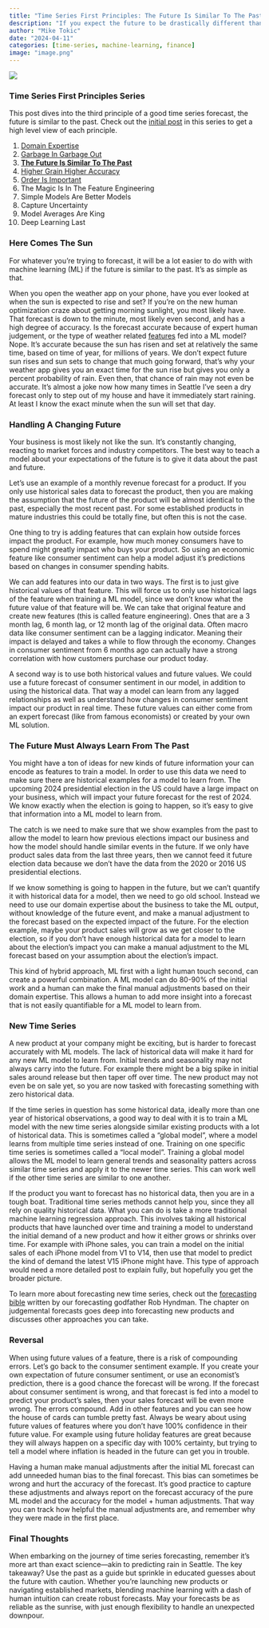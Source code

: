 ```yaml
---
title: "Time Series First Principles: The Future Is Similar To The Past"
description: "If you expect the future to be drastically different than past data, you will have a hard time training accurate models"
author: "Mike Tokic"
date: "2024-04-11"
categories: [time-series, machine-learning, finance]
image: "image.png"
---
```


![](./image.png)

### Time Series First Principles Series

This post dives into the third principle of a good time series forecast, the future is similar to the past. Check out the [initial post](https://mftokic.github.io/posts/2024-03-26-time-series-first-principles-initial/) in this series to get a high level view of each principle. 

1. [Domain Expertise](https://mftokic.github.io/posts/2024-04-02-time-series-domain-expertise/)
2. [Garbage In Garbage Out](https://mftokic.github.io/posts/2024-04-08-time-series-garbage/)
3. [**The Future Is Similar To The Past**](https://mftokic.github.io/posts/2024-04-11-time-series-past-future/)
4. [Higher Grain Higher Accuracy](https://mftokic.github.io/posts/2024-04-18-time-series-grain/)
5. [Order Is Important](https://mftokic.github.io/posts/2024-04-23-time-series-order/)
6. The Magic Is In The Feature Engineering
7. Simple Models Are Better Models
8. Capture Uncertainty
9. Model Averages Are King
10. Deep Learning Last

### Here Comes The Sun 

For whatever you're trying to forecast, it will be a lot easier to do with with machine learning (ML) if the future is similar to the past. It's as simple as that.  

When you open the weather app on your phone, have you ever looked at when the sun is expected to rise and set? If you're on the new human optimization craze about getting morning sunlight, you most likely have. That forecast is down to the minute, most likely even second, and has a high degree of accuracy. Is the forecast accurate because of expert human judgement, or the type of weather related [features](https://vitalflux.com/what-are-features-in-machine-learning/) fed into a ML model? Nope. It's accurate because the sun has risen and set at relatively the same time, based on time of year, for millions of years. We don't expect future sun rises and sun sets to change that much going forward, that's why your weather app gives you an exact time for the sun rise but gives you only a percent probability of rain. Even then, that chance of rain may not even be accurate. It's almost a joke now how many times in Seattle I've seen a dry forecast only to step out of my house and have it immediately start raining. At least I know the exact minute when the sun will set that day. 

### Handling A Changing Future

Your business is most likely not like the sun. It's constantly changing, reacting to market forces and industry competitors. The best way to teach a model about your expectations of the future is to give it data about the past and future. 

Let's use an example of a monthly revenue forecast for a product. If you only use historical sales data to forecast the product, then you are making the assumption that the future of the product will be almost identical to the past, especially the most recent past. For some established products in mature industries this could be totally fine, but often this is not the case. 

One thing to try is adding features that can explain how outside forces impact the product. For example, how much money consumers have to spend might greatly impact who buys your product. So using an economic feature like consumer sentiment can help a model adjust it's predictions based on changes in consumer spending habits. 

We can add features into our data in two ways. The first is to just give historical values of that feature. This will force us to only use historical lags of the feature when training a ML model, since we don't know what the future value of that feature will be. We can take that original feature and create new features (this is called feature engineering). Ones that are a 3 month lag, 6 month lag, or 12 month lag of the original data. Often macro data like consumer sentiment can be a lagging indicator. Meaning their impact is delayed and takes a while to flow through the economy. Changes in consumer sentiment from 6 months ago can actually have a strong correlation with how customers purchase our product today. 

A second way is to use both historical values and future values. We could use a future forecast of consumer sentiment in our model, in addition to using the historical data. That way a model can learn from any lagged relationships as well as understand how changes in consumer sentiment impact our product in real time. These future values can either come from an expert forecast (like from famous economists) or created by your own ML solution. 

### The Future Must Always Learn From The Past

You might have a ton of ideas for new kinds of future information your can encode as features to train a model. In order to use this data we need to make sure there are historical examples for a model to learn from. The upcoming 2024 presidential election in the US could have a large impact on your business, which will impact your future forecast for the rest of 2024. We know exactly when the election is going to happen, so it's easy to give that information into a ML model to learn from. 

The catch is we need to make sure that we show examples from the past to allow the model to learn how previous elections impact our business and how the model should handle similar events in the future. If we only have product sales data from the last three years, then we cannot feed it future election data because we don't have the data from the 2020 or 2016 US presidential elections. 

If we know something is going to happen in the future, but we can't quantify it with historical data for a model, then we need to go old school. Instead we need to use our domain expertise about the business to take the ML output, without knowledge of the future event, and make a manual adjustment to the forecast based on the expected impact of the future. For the election example, maybe your product sales will grow as we get closer to the election, so if you don't have enough historical data for a model to learn about the election's impact you can make a manual adjustment to the ML forecast based on your assumption about the election's impact. 

This kind of hybrid approach, ML first with a light human touch second, can create a powerful combination. A ML model can do 80-90% of the initial work and a human can make the final manual adjustments based on their domain expertise. This allows a human to add more insight into a forecast that is not easily quantifiable for a ML model to learn from. 

### New Time Series

A new product at your company might be exciting, but is harder to forecast accurately with ML models. The lack of historical data will make it hard for any new ML model to learn from. Initial trends and seasonality may not always carry into the future. For example there might be a big spike in initial sales around release but then taper off over time. The new product may not even be on sale yet, so you are now tasked with forecasting something with zero historical data. 

If the time series in question has some historical data, ideally more than one year of historical observations, a good way to deal with it is to train a ML model with the new time series alongside similar existing products with a lot of historical data. This is sometimes called a "global model", where a model learns from multiple time series instead of one. Training on one specific time series is sometimes called a "local model". Training a global model allows the ML model to learn general trends and seasonality patters across similar time series and apply it to the newer time series. This can work well if the other time series are similar to one another. 

If the product you want to forecast has no historical data, then you are in a tough boat. Traditional time series methods cannot help you, since they all rely on quality historical data. What you can do is take a more traditional machine learning regression approach. This involves taking all historical products that have launched over time and training a model to understand the initial demand of a new product and how it either grows or shrinks over time. For example with iPhone sales, you can train a model on the initial sales of each iPhone model from V1 to V14, then use that model to predict the kind of demand the latest V15 iPhone might have. This type of approach would need a more detailed post to explain fully, but hopefully you get the broader picture. 

To learn more about forecasting new time series, check out the [forecasting bible](https://otexts.com/fpp3/judgmental.html) written by our forecasting godfather Rob Hyndman. The chapter on judgemental forecasts goes deep into forecasting new products and discusses other approaches you can take. 

### Reversal

When using future values of a feature, there is a risk of compounding errors. Let's go back to the consumer sentiment example. If you create your own expectation of future consumer sentiment, or use an economist's prediction, there is a good chance the forecast will be wrong. If the forecast about consumer sentiment is wrong, and that forecast is fed into a model to predict your product's sales, then your sales forecast will be even more wrong. The errors compound. Add in other features and you can see how the house of cards can tumble pretty fast. Always be weary about using future values of features where you don't have 100% confidence in their future value. For example using future holiday features are great because they will always happen on a specific day with 100% certainty, but trying to tell a model where inflation is headed in the future can get you in trouble. 

Having a human make manual adjustments after the initial ML forecast can add unneeded human bias to the final forecast. This bias can sometimes be wrong and hurt the accuracy of the forecast. It's good practice to capture these adjustments and always report on the forecast accuracy of the pure ML model and the accuracy for the model + human adjustments. That way you can track how helpful the manual adjustments are, and remember why they were made in the first place. 

### Final Thoughts

When embarking on the journey of time series forecasting, remember it's more art than exact science—akin to predicting rain in Seattle. The key takeaway? Use the past as a guide but sprinkle in educated guesses about the future with caution. Whether you're launching new products or navigating established markets, blending machine learning with a dash of human intuition can create robust forecasts. May your forecasts be as reliable as the sunrise, with just enough flexibility to handle an unexpected downpour.